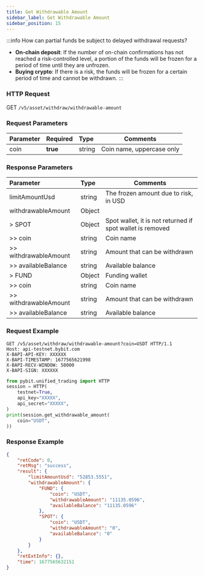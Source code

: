 ```yaml
---
title: Get Withdrawable Amount
sidebar_label: Get Withdrawable Amount
sidebar_position: 15
---
```

:::info
How can partial funds be subject to delayed withdrawal requests?
* **On-chain deposit**: If the number of on-chain confirmations has not reached a risk-controlled level, a portion of the funds will be frozen for a period of time until they are unfrozen.
* **Buying crypto**: If there is a risk, the funds will be frozen for a certain period of time and cannot be withdrawn.
:::

### HTTP Request
GET `/v5/asset/withdraw/withdrawable-amount`

### Request Parameters
| Parameter | Required | Type | Comments|
|:----- |:-------|:-----|------ |
|coin |**true** |string |Coin name, uppercase only|

### Response Parameters
| Parameter | Type | Comments|
|:----- |:-----|----- |
|limitAmountUsd|string |The frozen amount due to risk, in USD |
|withdrawableAmount|Object | |
|> SPOT|Object|Spot wallet, it is not returned if spot wallet is removed |
|>> coin|string |Coin name |
|>> withdrawableAmount|string|Amount that can be withdrawn |
|>> availableBalance|string|Available balance |
|> FUND|Object|Funding wallet |
|>> coin|string |Coin name |
|>> withdrawableAmount|string|Amount that can be withdrawn|
|>> availableBalance|string|Available balance|

### Request Example

<Tabs groupId="programming-languages">
<TabItem value="http" label="HTTP">

```http
GET /v5/asset/withdraw/withdrawable-amount?coin=USDT HTTP/1.1
Host: api-testnet.bybit.com
X-BAPI-API-KEY: XXXXXX
X-BAPI-TIMESTAMP: 1677565621998
X-BAPI-RECV-WINDOW: 50000
X-BAPI-SIGN: XXXXXX
```

</TabItem>
<TabItem value="python" label="Python">

```python
from pybit.unified_trading import HTTP
session = HTTP(
    testnet=True,
    api_key="XXXXX",
    api_secret="XXXXX",
)
print(session.get_withdrawable_amount(
    coin="USDT",
))
```

</TabItem>
</Tabs>

### Response Example

```json
{
    "retCode": 0,
    "retMsg": "success",
    "result": {
        "limitAmountUsd": "52853.5551",
        "withdrawableAmount": {
            "FUND": {
                "coin": "USDT",
                "withdrawableAmount": "11135.0596",
                "availableBalance": "11135.0596"
            },
            "SPOT": {
                "coin": "USDT",
                "withdrawableAmount": "0",
                "availableBalance": "0"
            }
        }
    },
    "retExtInfo": {},
    "time": 1677565632151
}
```
